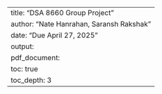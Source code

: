 ---
title: "DSA 8660 Group Project"
author: "Nate Hanrahan, Saransh Rakshak"
date: "Due April 27, 2025"
output:
  pdf_document:
    toc: true
    toc_depth: 3
---